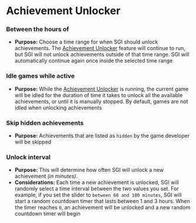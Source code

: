 # Achievement Unlocker

### Between the hours of
* **Purpose:** Choose a time range for when SGI should unlock achievements. The [Achievement Unlocker](/features/achievement-unlocker) feature will continue to run, but SGI will not unlock achievements outside of that time range. SGI will automatically continue again once inside the selected time range

### Idle games while active
* **Purpose:** While the [Achievement Unlocker](/features/achievement-unlocker) is running, the current game will be idled for the duration of time it takes to unlock all the available achievements, or until it is manually stopped. By default, games are not idled when unlocking achievements

### Skip hidden achievements
* **Purpose:** Achievements that are listed as `hidden` by the game developer will be skipped

### Unlock interval
* **Purpose:** This will determine how often SGI will unlock a new achievement *(in minutes)*. 
* **Considerations:** Each time a new achievement is unlocked, SGI will randomly select a time interval between the two values you set. For example, if you set the slider to `between 60 and 180 minutes`, SGI will start a random countdown timer that lasts between 1 and 3 hours. When the timer reaches `0`, an achievement will be unlocked and a new random countdown timer will begin
